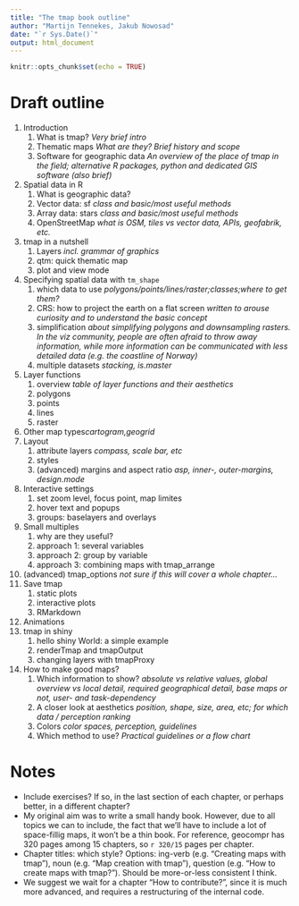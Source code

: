 ```yaml
---
title: "The tmap book outline"
author: "Martijn Tennekes, Jakub Nowosad"
date: "`r Sys.Date()`"
output: html_document
---
```

  
```r
knitr::opts_chunk$set(echo = TRUE)
```

# Draft outline

1. Introduction
    1. What is tmap? *Very brief intro*
    2. Thematic maps *What are they? Brief history and scope*
    3. Software for geographic data *An overview of the place of tmap in the field; alternative R packages, python and dedicated GIS software (also brief)*
2. Spatial data in R
    1. What is geographic data?
    2. Vector data: sf *class and basic/most useful methods*
    3. Array data: stars *class and basic/most useful methods*
    4. OpenStreetMap *what is OSM, tiles vs vector data, APIs, geofabrik, etc.*
3. tmap in a nutshell
    1. Layers *incl. grammar of graphics*
    2. qtm: quick thematic map
    3. plot and view mode
4. Specifying spatial data with `tm_shape`
    1. which data to use *polygons/points/lines/raster;classes;where to get them?*
    2. CRS: how to project the earth on a flat screen *written to arouse curiosity and to understand the basic concept*
    3. simplification *about simplifying polygons and downsampling rasters. In the viz community, people are often afraid to throw away information, while more information can be communicated with less detailed data (e.g. the coastline of Norway)*
    4. multiple datasets *stacking, is.master*
5. Layer functions
    1. overview *table of layer functions and their aesthetics*
    2. polygons
    3. points
    4. lines
    5. raster
6. Other map types*cartogram,geogrid*
7. Layout
    1. attribute layers *compass, scale bar, etc*
    2. styles
    3. (advanced) margins and aspect ratio *asp, inner-, outer-margins, design.mode*
8. Interactive settings
    1. set zoom level, focus point, map limites
    2. hover text and popups
    3. groups: baselayers and overlays
9. Small multiples
    1. why are they useful?
    2. approach 1: several variables
    3. approach 2: group by variable
    4. approach 3: combining maps with tmap_arrange
10. (advanced) tmap_options *not sure if this will cover a whole chapter...*
11. Save tmap
    1. static plots
    2. interactive plots
    3. RMarkdown
12. Animations
13. tmap in shiny
    1. hello shiny World: a simple example
    2. renderTmap and tmapOutput
    3. changing layers with tmapProxy
14. How to make good maps?
    1. Which information to show? *absolute vs relative values, global overview vs local detail, required geographical detail, base maps or not, user- and task-dependency*
    2. A closer look at aesthetics *position, shape, size, area, etc; for which data / perception ranking*
    3. Colors *color spaces, perception, guidelines*
    4. Which method to use? *Practical guidelines or a flow chart* 
    
    
# Notes

* Include exercises? If so, in the last section of each chapter, or perhaps better, in a different chapter?
* My original aim was to write a small handy book. However, due to all topics we can to include, the fact that we'll have to include a lot of space-fillig maps, it won't be a thin book.
For reference, geocompr has 320 pages among 15 chapters, so `r 320/15` pages per chapter.
* Chapter titles: which style? Options: ing-verb (e.g. "Creating maps with tmap"), noun (e.g. "Map creation with tmap"), question (e.g. "How to create maps with tmap?"). Should be more-or-less consistent I think.
* We suggest we wait for a chapter "How to contribute?", since it is much more advanced, and requires a restructuring of the internal code.

